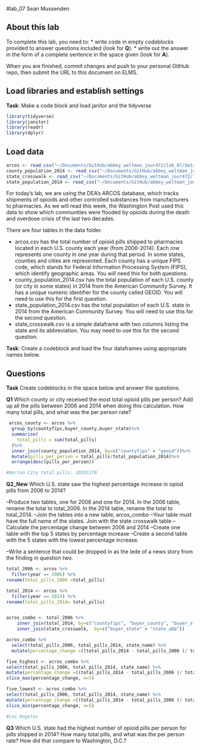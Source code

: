 #lab_07 
Sean Mussenden

## About this lab

To complete this lab, you need to:
* write code in empty codeblocks provided to answer questions included (look for **Q**).
* write out the answer in the form of a complete sentence in the space given (look for **A**).

When you are finished, commit changes and push to your personal GitHub repo, then submit the URL to this document on ELMS.

## Load libraries and establish settings
**Task**: Make a code block and load janitor and the tidyverse
```r
library(tidyverse)
library(janitor)
library(readr)
library(dplyr)
```

## Load data
```r
arcos <- read_csv("~/Documents/GitHub/abbey_weltman_jour472/lab_07/data/arcos.csv")
county_population_2014 <- read_csv("~/Documents/GitHub/abbey_weltman_jour472/lab_07/data/county_population_2014.csv")
state_crosswalk <- read_csv("~/Documents/GitHub/abbey_weltman_jour472/lab_07/data/state_crosswalk.csv")
state_population_2014 <- read_csv("~/Documents/GitHub/abbey_weltman_jour472/lab_07/data/state_population_2014.csv")

```

For today's lab, we are using the DEA's ARCOS database, which tracks shipments of opioids and other controlled substances from manufacturers to pharmacies.  As we will read this week, the Washington Post used this data to show which communities were flooded by opioids during the death and overdose crisis of the last two decades. 

There are four tables in the data folder. 

* arcos.csv has the total number of opioid pills shipped to pharmacies located in each U.S. county each year (from 2006-2014). Each row represents one county in one year during that period. In some states, counties and cities are represented. Each county has a unique FIPS code, which stands for Federal Information Processing System (FIPS), which identify geographic areas. You will need this for both questions.
* county_population_2014.csv has the total population of each U.S. county (or city in some states) in 2014 from the American Community Survey. It has a unique numeric identifier for the county called GEOID. You will need to use this for the first question.
* state_population_2014.csv has the total population of each U.S. state in 2014 from the American Community Survey. You will need to use this for the second question.
* state_crosswalk.csv is a simple dataframe with two columns listing the state and its abbreviation.  You may need to use this for the second question.

**Task**: Create a codeblock and load the four dataframes using appropriate names below.

## Questions
**Task** Create codeblocks in the space below and answer the questions. 

**Q1** Which county or city received the most total opioid pills per person? Add up all the pills between 2006 and 2014 when doing this calculation. How many total pills, and what was the per person rate?
```r
 arcos_county <- arcos %>%
  group_by(countyfips,buyer_county,buyer_state)%>%
  summarise(
    total_pills = sum(total_pills)
  )%>%
  inner_join(county_population_2014, by=c("countyfips" = "geoid"))%>%
  mutate(pills_per_person = total_pills/total_population_2014)%>%
  arrange(desc(pills_per_person))

#Norton City total pills: 10555170


```
**Q2_New** 
Which U.S. state saw the highest percentage increase in opiod pills from 2006 to 2014? 

--Produce two tables, one for 2006 and one for 2014. In the 2006 table, rename the total to total_2006. In the 2014 table, rename the total to total_2014. 
--Join the tables into a new table, arcos_combo
--Your table must have the full name of the states. Join with the state crosswalk table
--Calculate the percentage change between 2006 and 2014
--Create one table with the top 5 states by percentage increase 
--Create a second table with the 5 states with the lowest percentage increase.

--Write a sentence that could be dropped in as the lede of a news story from the finding in question two. 
```r
total_2006 <- arcos %>%
  filter(year == 2006) %>% 
rename(total_pills_2006 =total_pills)

total_2014 <- arcos %>%
  filter(year == 2014) %>%
rename(total_pills_2014= total_pills)


acros_combo <- total_2006 %>%
    inner_join(total_2014, by=c("countyfips", "buyer_county", "buyer_state")) %>%
    inner_join(state_crosswalk,  by=c("buyer_state" = "state_abb")) 

acros_combo %>%
  select(total_pills_2006, total_pills_2014, state_name) %>%
  mutate(percentage_change =((total_pills_2014 - total_pills_2006 )/ total_pills_2006 ))

five_highest <- acros_combo %>%
select(total_pills_2006, total_pills_2014, state_name) %>%
mutate(percentage_change =((total_pills_2014 - total_pills_2006 )/ total_pills_2006 )) %>%
slice_max(percentage_change, n=5)

five_lowest <- acros_combo %>%
select(total_pills_2006, total_pills_2014, state_name) %>%
mutate(percentage_change =((total_pills_2014 - total_pills_2006 )/ total_pills_2006 )) %>%
slice_min(percentage_change, n=5)

#Los Angeles
```


**Q3** Which U.S. state had the highest number of opioid pills per person for pills shipped in 2014? How many total pills, and what was the per person rate? How did that compare to Washington, D.C.?

```r





```